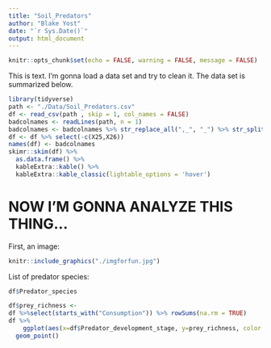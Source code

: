 ```yaml
---
title: "Soil_Predators"
author: "Blake Yost"
date: "`r Sys.Date()`"
output: html_document
---
```


```r
knitr::opts_chunk$set(echo = FALSE, warning = FALSE, message = FALSE)
```


This is text. I'm gonna load a data set and try to clean it. 
The data set is summarized below.

```r
library(tidyverse)
path <- "./Data/Soil_Predators.csv"
df <- read_csv(path , skip = 1, col_names = FALSE)
badcolnames <- readLines(path, n = 1)
badcolnames <- badcolnames %>% str_replace_all(",_", "_") %>% str_split(",") %>% unlist()
df <- df %>% select(-c(X25,X26))
names(df) <- badcolnames
skimr::skim(df) %>% 
  as.data.frame() %>% 
  kableExtra::kable() %>% 
  kableExtra::kable_classic(lightable_options = 'hover')
```

# NOW I'M GONNA ANALYZE THIS THING...

First, an image:
```r
knitr::include_graphics("./imgforfun.jpg")
```

List of predator species:

```r
df$Predator_species
```


```r
df$prey_richness <- 
df %>%select(starts_with("Consumption")) %>% rowSums(na.rm = TRUE)
df %>% 
    ggplot(aes(x=df$Predator_development_stage, y=prey_richness, color = Predator_sex))+
  geom_point()
```